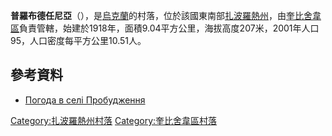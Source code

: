 {{coord|47|24|13|N|36|50|25|E|scale:100000|display=title}}

'''普羅布德任尼亞'''（{{lang-uk|Пробудження}}），是[[烏克蘭|烏克蘭]]的村落，位於該國東南部[[扎波羅熱州|扎波羅熱州]]，由[[奎比舍韋區|奎比舍韋區]]負責管轄，始建於1918年，面積9.04平方公里，海拔高度207米，2001年人口95，人口密度每平方公里10.51人。

==參考資料==
* [http://weather.in.ua/ua/zaporozhskaja/21689 Погода в селі Пробудження] {{Wayback|url=http://weather.in.ua/ua/zaporozhskaja/21689 |date=20160305071115 }}

[[Category:扎波羅熱州村落|Category:扎波羅熱州村落]]
[[Category:奎比舍韋區村落|Category:奎比舍韋區村落]]


{{Zaporizhia-geo-stub}}